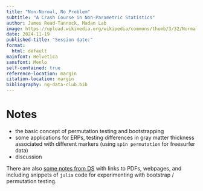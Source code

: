 ```yaml
---
title: "Non-Normal, No Problem"
subtitle: "A Crash Course in Non-Parametric Statistics"
author: James Read-Tannock, Madan Lab
image: https://upload.wikimedia.org/wikipedia/commons/thumb/3/32/Normal_Distribution_Sigma.svg/800px-Normal_Distribution_Sigma.svg.png
date: 2024-11-19
published-title: "Session date:"
format:
  html: default
mainfont: Helvetica
sansfont: Menlo 
self-contained: true
reference-location: margin
citation-location: margin
bibliography: ng-data-club.bib
---
```


# Notes

- the basic concept of permutation testing and bootstrapping 
- some applications for ERPs, testing differences in gray matter thickness associated with different markers (using `spin permutation` for freesurfer data)
- discussion

There are also [some notes from DS](./2024-11-19-non-normal-stats/2024-11-19-non-normal-stats.html) with links to PDFs, webpages, and including snippets of `julia` code for experimenting with bootstrap / permutation testing.
  